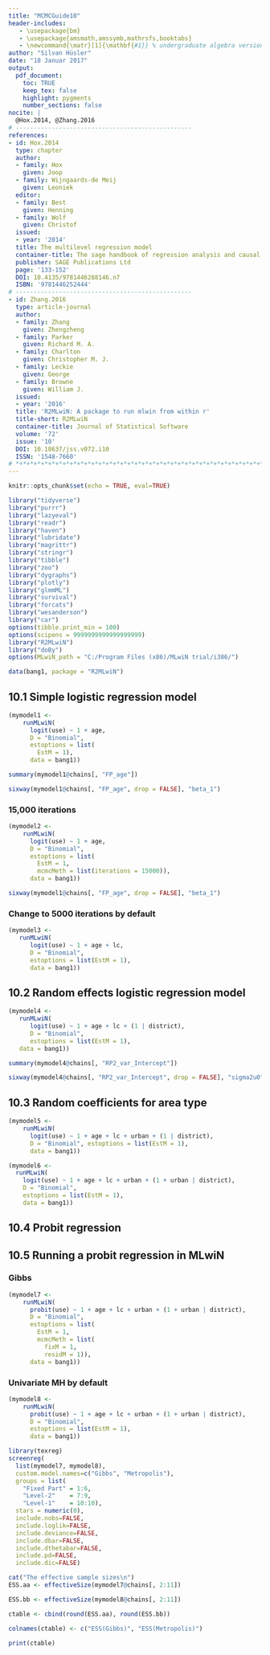 ```yaml
---
title: "MCMCGuide10"
header-includes:
   - \usepackage{bm}
   - \usepackage{amsmath,amssymb,mathrsfs,booktabs}
   - \newcommand{\matr}[1]{\mathbf{#1}} % undergraduate algebra version
author: "Silvan Hüsler"
date: "18 Januar 2017"
output: 
  pdf_document:
    toc: TRUE
    keep_tex: false
    highlight: pygments
    number_sections: false
nocite: | 
  @Hox.2014, @Zhang.2016
# -------------------------------------------------
references:
- id: Hox.2014
  type: chapter
  author:
  - family: Hox
    given: Joop
  - family: Wijngaards-de Meij
    given: Leoniek
  editor:
  - family: Best
    given: Henning
  - family: Wolf
    given: Christof
  issued:
  - year: '2014'
  title: The multilevel regression model
  container-title: The sage handbook of regression analysis and causal inference
  publisher: SAGE Publications Ltd
  page: '133-152'
  DOI: 10.4135/9781446288146.n7
  ISBN: '9781446252444'
# -------------------------------------------------
- id: Zhang.2016
  type: article-journal
  author:
  - family: Zhang
    given: Zhengzheng
  - family: Parker
    given: Richard M. A.
  - family: Charlton
    given: Christopher M. J.
  - family: Leckie
    given: George
  - family: Browne
    given: William J.
  issued:
  - year: '2016'
  title: 'R2MLwiN: A package to run mlwin from within r'
  title-short: R2MLwiN
  container-title: Journal of Statistical Software
  volume: '72'
  issue: '10'
  DOI: 10.18637/jss.v072.i10
  ISSN: '1548-7660'
# *+*+*+*+*+*+*+*+*+*+*+*+*+*+*+*+*+*+*+*+*+*+*+*+*+*+*+*+*+*+*+*+*+*+*+*
---
```



```r
knitr::opts_chunk$set(echo = TRUE, eval=TRUE)
```


```r
library("tidyverse")
library("purrr")
library("lazyeval")
library("readr")
library("haven")
library("lubridate")
library("magrittr")
library("stringr")
library("tibble")
library("zoo")
library("dygraphs")
library("plotly")
library("glmmML")
library("survival")
library("forcats")
library("wesanderson")
library("car")
options(tibble.print_min = 100)
options(scipens = 9999999999999999999)
library("R2MLwiN")
library("doBy")
options(MLwiN_path = "C:/Program Files (x86)/MLwiN trial/i386/")
```

<!--
## openbugs executable
if (!exists("openbugs")) openbugs <- "C:/Program Files (x86)/OpenBUGS/OpenBUGS323/OpenBUGS.exe"
while (!file.access(openbugs, mode = 0) == 0 || !file.access(openbugs, mode = 1) == 0 || !file.access(openbugs, mode = 4) == 
  0) {
  cat("Please specify the path for the OpenBUGS executable:\n")
  openbugs <- scan(what = character(0), sep = "\n")
  openbugs <- gsub("\\", "/", openbugs, fixed = TRUE)
}

# User's input if necessary

## winbugs executable
#winbugs="C:/Program Files (x86)/WinBUGS14/WinBUGS14.exe"
-->



```r
data(bang1, package = "R2MLwiN")
```


## 10.1 Simple logistic regression model

```r
(mymodel1 <- 
    runMLwiN(
      logit(use) ~ 1 + age, 
      D = "Binomial", 
      estoptions = list(
        EstM = 1), 
      data = bang1))
```

```r
summary(mymodel1@chains[, "FP_age"])
```

```r
sixway(mymodel1@chains[, "FP_age", drop = FALSE], "beta_1")
```


### 15,000 iterations

```r
(mymodel2 <- 
    runMLwiN(
      logit(use) ~ 1 + age,
      D = "Binomial", 
      estoptions = list(
        EstM = 1, 
        mcmcMeth = list(iterations = 15000)), 
      data = bang1))
```

```r
sixway(mymodel1@chains[, "FP_age", drop = FALSE], "beta_1")
```

### Change to 5000 iterations by default

```r
(mymodel3 <- 
   runMLwiN(
      logit(use) ~ 1 + age + lc, 
      D = "Binomial", 
      estoptions = list(EstM = 1), 
      data = bang1))
```


## 10.2 Random effects logistic regression model

```r
(mymodel4 <- 
   runMLwiN(
      logit(use) ~ 1 + age + lc + (1 | district), 
      D = "Binomial", 
      estoptions = list(EstM = 1), 
   data = bang1))
```

```r
summary(mymodel4@chains[, "RP2_var_Intercept"])
```

```r
sixway(mymodel4@chains[, "RP2_var_Intercept", drop = FALSE], "sigma2u0")
```


## 10.3 Random coefficients for area type 

```r
(mymodel5 <- 
    runMLwiN(
      logit(use) ~ 1 + age + lc + urban + (1 | district), 
      D = "Binomial", estoptions = list(EstM = 1), 
      data = bang1))
```

```r
(mymodel6 <- 
  runMLwiN(
    logit(use) ~ 1 + age + lc + urban + (1 + urban | district), 
    D = "Binomial", 
    estoptions = list(EstM = 1), 
    data = bang1))
```


## 10.4 Probit regression

## 10.5 Running a probit regression in MLwiN

### Gibbs

```r
(mymodel7 <- 
    runMLwiN(
      probit(use) ~ 1 + age + lc + urban + (1 + urban | district), 
      D = "Binomial", 
      estoptions = list(
        EstM = 1, 
        mcmcMeth = list(
          fixM = 1, 
          residM = 1)), 
      data = bang1))
```


### Univariate MH by default

```r
(mymodel8 <- 
    runMLwiN(
      probit(use) ~ 1 + age + lc + urban + (1 + urban | district), 
      D = "Binomial", 
      estoptions = list(EstM = 1), 
      data = bang1))
```

```r
library(texreg)
screenreg(
  list(mymodel7, mymodel8), 
  custom.model.names=c("Gibbs", "Metropolis"), 
  groups = list(
    "Fixed Part" = 1:6, 
    "Level-2"    = 7:9, 
    "Level-1"    = 10:10),
  stars = numeric(0), 
  include.nobs=FALSE, 
  include.loglik=FALSE, 
  include.deviance=FALSE, 
  include.dbar=FALSE, 
  include.dthetabar=FALSE, 
  include.pd=FALSE, 
  include.dic=FALSE)
```

```r
cat("The effective sample sizes\n")
ESS.aa <- effectiveSize(mymodel7@chains[, 2:11])

ESS.bb <- effectiveSize(mymodel8@chains[, 2:11])

ctable <- cbind(round(ESS.aa), round(ESS.bb))

colnames(ctable) <- c("ESS(Gibbs)", "ESS(Metropolis)")

print(ctable)
```



<!--

# 10.6 Comparison with WinBUGS

mymodel9 <- runMLwiN(logit(use) ~ 1 + age + (1 | district), D = "Binomial", estoptions = list(EstM = 1), BUGO = c(version = 4, 
  n.chains = 1, debug = FALSE, seed = 1, bugs = openbugs, OpenBugs = TRUE), data = bang1)

summary(mymodel9)
summary(mymodel9[, "beta[1]"])
sixway(mymodel9[, "beta[1]", drop = FALSE])

(mymodel10 <- runMLwiN(logit(use) ~ 1 + age + (1 | district), D = "Binomial", estoptions = list(EstM = 1), 
  data = bang1))

summary(mymodel10@chains[, "FP_Intercept"])
sixway(mymodel10@chains[, "FP_Intercept", drop = FALSE], "beta_0")

# Chapter learning outcomes . . . . . . . . . . . . . . . . . . . . . . .128

-->




